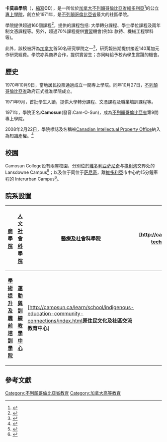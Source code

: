 {{Infobox University|
| 校徽 =[[File:Cclo.png|260px]]
| name =卡莫森學院
| EnglishName ={{lang|en|Camosun College}}
| established=1971年
| type =公立專上學院
| president=[[Peter_Lockie|Peter Lockie]]
| location=[[加拿大|加拿大]][[不列顛哥倫比亞省|不列顛哥倫比亞省]][[維多利亞|維多利亞]]
| campus=[[市區|市區]]: Lansdowne Campus/[[市郊|市郊]]: Interurban Campus
| faculty=514
| staff=413
| students=18,500(9,793名為全職學生)
| website=http://www.camosun.ca/
| colors= {{colorbox|#00FF00}} 綠
|address             = 3100 Foul Bay Road<br />Victoria, B.C.<br />Canada V8P 5J2|
|affiliations=[[Association_of_Canadian_Community_Colleges|ACCC]], [[Canadian_Colleges_Athletic_Association|CCAA]], [[Canadian_Bureau_for_International_Education|CBIE]], [[Canadian_University_Press|CUP]]

}}


'''卡莫森學院'''（{{lang-en|'''Camosun College'''}}，[[縮寫|縮寫]]'''CC'''），是一所位於[[加拿大|加拿大]][[不列顛哥倫比亞省|不列顛哥倫比亞省]][[維多利亞|維多利亞]]<ref>{{cite web|title=Camosun College Fact Sheet|url=http://camosun.ca/about/|accessdate=2015-04-09|archive-date=2013-08-26|archive-url=https://web.archive.org/web/20130826150002/http://camosun.ca/about/|dead-url=no}}</ref>的公立[[專上學院|專上學院]]，創立於1971年，是[[不列顛哥倫比亞省|不列顛哥倫比亞省]]最大的社區學院。

學院提供超過160個課程<ref>{{cite web|title=Camosun College Programme|url=http://camosun.ca/services/admissions/ready-for-college.html|access-date=2015-04-09|archive-date=2020-11-27|archive-url=https://web.archive.org/web/20201127145245/http://camosun.ca/services/admissions/ready-for-college.html|dead-url=no}}</ref>，提供的課程包括: 大學轉分課程、學士學位課程及兩年制文憑課程等。另外，超過70%課程提供[[實習|實習]]機會(例如: 款待、機械工程學科等)。

此外，該校被評為[[加拿大|加拿大]]首50名研究學院之一<ref>{{cite web|title=Camosun College named one of Canada's Top 50 research colleges|url=http://camosun.ca/news/press-releases/2014/october/top50.html|access-date=2015-04-09|archive-date=2016-03-04|archive-url=https://web.archive.org/web/20160304194343/http://camosun.ca/news/press-releases/2014/october/top50.html|dead-url=no}}</ref>，研究報告期提供接近140萬加元作研究經費。學院亦與商界合作，提供實習生；亦同時給予校內學生實踐的機會。

[[Category:不列顛哥倫比亞省教育|Category:不列顛哥倫比亞省教育]]

==歷史==
1970年10月9日，當地居民投票通過成立一間専上學院。同年10月27日，[[不列顛哥倫比亞省|不列顛哥倫比亞省]]政府正式批准學院成立。

1971年9月，首批學生入讀，提供大學轉分課程、文憑課程及職業培訓課程等。

1971年，學院正名:''' Camosun'''(發音:Cam-O-Sun)，成為[[不列顛哥倫比亞省|不列顛哥倫比亞省]]第9間専上學院。

2008年2月22日，學院標誌及名稱被[[Canadian_Intellectual_Property_Office|Canadian Intellectual Property Office]]納入為知識產權。<ref>{{cite web|title=Canadian trade-mark data|url=http://www.ic.gc.ca/app/opic-cipo/trdmrks/srch/vwTrdmrk.do;jsessionid=0001nQO0GxekC2eNmFOKWl6CdPN:1LNLUVUR73?lang=eng&status=&fileNumber=1384577&extension=0&startingDocumentIndexOnPage=1|deadurl=yes|archiveurl=https://web.archive.org/web/20120918041611/http://www.ic.gc.ca/app/opic-cipo/trdmrks/srch/vwTrdmrk.do%3Bjsessionid%3D0001nQO0GxekC2eNmFOKWl6CdPN%3A1LNLUVUR73?lang=eng&status=&fileNumber=1384577&extension=0&startingDocumentIndexOnPage=1|archivedate=2012-09-18|accessdate=2015-04-09}}</ref>

==校園==
Camosun College設有兩座校園，分別位於[[維多利亞|維多利亞]][[萨尼奇|萨尼奇]]与[[橡树湾|橡树湾]]交界处的Lansdowne Campus<ref>{{Cite web |url=http://camosun.ca/about/campus-maps.html#tabs-lansdowne_a |title=Lansdowne Campus Map |access-date=2015-04-09 |archive-date=2015-09-09 |archive-url=https://web.archive.org/web/20150909202750/http://camosun.ca/about/campus-maps.html#tabs-lansdowne_a |dead-url=no }}</ref>；以及位于同位于[[萨尼奇|萨尼奇]]，離[[維多利亞|維多利亞]]市中心約15分鐘車程的 Interurban Campus<ref>{{Cite web |url=http://camosun.ca/about/campus-maps.html#tabs-interurban_a |title=Interurban Campus Map |access-date=2015-04-09 |archive-date=2015-09-09 |archive-url=https://web.archive.org/web/20150909202750/http://camosun.ca/about/campus-maps.html#tabs-interurban_a |dead-url=no }}</ref>。

==院系設置==
{| class="wikitable"
|-
! width="25%" | [http://camosun.ca/learn/school/business/index.html '''商學院'''] {{Wayback|url=http://camosun.ca/learn/school/business/index.html |date=20201027095347 }}
! width="25%" | [http://camosun.ca/learn/school/arts-science/ '''人文社會科學院'''] {{Wayback|url=http://camosun.ca/learn/school/arts-science/ |date=20201127135136 }}
! width="25%" | [http://camosun.ca/learn/school/health-human-services/ '''醫療及社會科學院'''] {{Wayback|url=http://camosun.ca/learn/school/health-human-services/ |date=20201027085333 }}
! width="25%" | [http://camosun.ca/learn/school/trades-technology/'''工業及工程技術學院'''] {{Wayback|url=http://camosun.ca/learn/school/trades-technology/ |date=20201206013044 }}
|-
! width="25%" | [http://camosun.ca/learn/school/access/ '''學術提升及職前培訓學院'''] {{Wayback|url=http://camosun.ca/learn/school/access/ |date=20201206002133 }}
! width="25%" | [http://camosun.ca/learn/school/sport-exercise-education/index.html '''運動與訓練教學中心'''] {{Wayback|url=http://camosun.ca/learn/school/sport-exercise-education/index.html |date=20201021134400 }}
! width="28%" | [http://camosun.ca/learn/school/indigenous-education-community-connections/index.html'''原住民文化及社區交流教育中心'''] {{Wayback|url=http://camosun.ca/learn/school/indigenous-education-community-connections/index.html |date=20200929180014 }}

|}

==參考文獻==
{{reflist}}
[[Category:加拿大高等教育|Category:加拿大高等教育]]